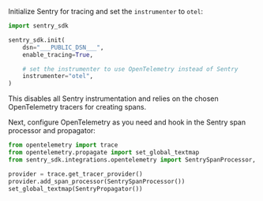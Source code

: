 Initialize Sentry for tracing and set the `instrumenter` to `otel`:

<SignInNote />

```python
import sentry_sdk

sentry_sdk.init(
    dsn="___PUBLIC_DSN___",
    enable_tracing=True,

    # set the instrumenter to use OpenTelemetry instead of Sentry
    instrumenter="otel",
)
```

This disables all Sentry instrumentation and relies on the chosen OpenTelemetry tracers for creating spans.

Next, configure OpenTelemetry as you need and hook in the Sentry span processor and propagator:

```python
from opentelemetry import trace
from opentelemetry.propagate import set_global_textmap
from sentry_sdk.integrations.opentelemetry import SentrySpanProcessor, SentryPropagator

provider = trace.get_tracer_provider()
provider.add_span_processor(SentrySpanProcessor())
set_global_textmap(SentryPropagator())
```
